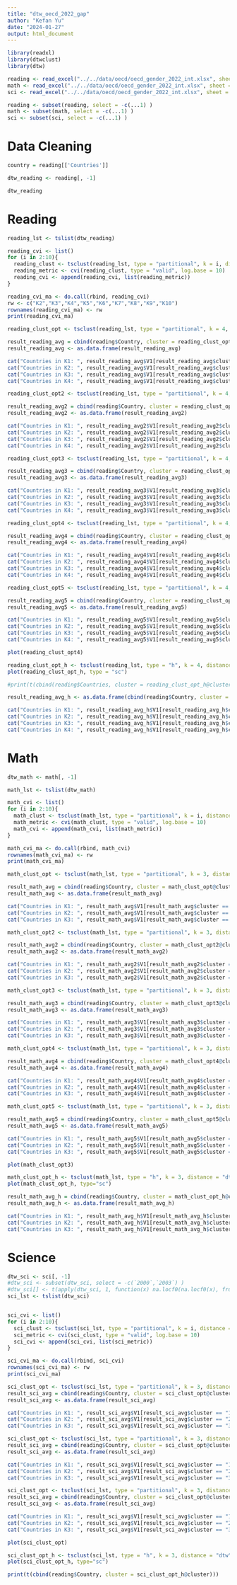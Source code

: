 ```yaml
---
title: "dtw_oecd_2022_gap"
author: "Kefan Yu"
date: "2024-01-27"
output: html_document
---
```


```r
library(readxl)
library(dtwclust)
library(dtw)
```

```r
reading <- read_excel("../../data/oecd/oecd_gender_2022_int.xlsx", sheet = "Reading")
math <- read_excel("../../data/oecd/oecd_gender_2022_int.xlsx", sheet = "Math")
sci <- read_excel("../../data/oecd/oecd_gender_2022_int.xlsx", sheet = "Science")
```

```r
reading <- subset(reading, select = -c(...1) )
math <- subset(math, select = -c(...1) )
sci <- subset(sci, select = -c(...1) )
```

# Data Cleaning

```r
country = reading[['Countries']]

dtw_reading <- reading[, -1]

dtw_reading
```

# Reading 

```r
reading_lst <- tslist(dtw_reading)

reading_cvi <- list()
for (i in 2:10){
  reading_clust <- tsclust(reading_lst, type = "partitional", k = i, distance = "dtw", centroid = "pam",set.seed(5))
  reading_metric <- cvi(reading_clust, type = "valid", log.base = 10)
  reading_cvi <- append(reading_cvi, list(reading_metric))
}

reading_cvi_ma <- do.call(rbind, reading_cvi)
rw <- c("K2","K3","K4","K5","K6","K7","K8","K9","K10")
rownames(reading_cvi_ma) <- rw
print(reading_cvi_ma)
```

```r
reading_clust_opt <- tsclust(reading_lst, type = "partitional", k = 4, distance = "dtw", centroid = "pam",seed = 725)

result_reading_avg = cbind(reading$Country, cluster = reading_clust_opt@cluster)
result_reading_avg <- as.data.frame(result_reading_avg)

cat("Countries in K1: ", result_reading_avg$V1[result_reading_avg$cluster == "1"], "\n")
cat("Countries in K2: ", result_reading_avg$V1[result_reading_avg$cluster == "2"], "\n")
cat("Countries in K3: ", result_reading_avg$V1[result_reading_avg$cluster == "3"], "\n")
cat("Countries in K4: ", result_reading_avg$V1[result_reading_avg$cluster == "4"], "\n")
```

```r
reading_clust_opt2 <- tsclust(reading_lst, type = "partitional", k = 4, distance = "dtw", centroid = "pam",seed = 825)

result_reading_avg2 = cbind(reading$Country, cluster = reading_clust_opt2@cluster)
result_reading_avg2 <- as.data.frame(result_reading_avg2)

cat("Countries in K1: ", result_reading_avg2$V1[result_reading_avg2$cluster == "1"], "\n")
cat("Countries in K2: ", result_reading_avg2$V1[result_reading_avg2$cluster == "2"], "\n")
cat("Countries in K3: ", result_reading_avg2$V1[result_reading_avg2$cluster == "3"], "\n")
cat("Countries in K4: ", result_reading_avg2$V1[result_reading_avg2$cluster == "4"], "\n")
```

```r
reading_clust_opt3 <- tsclust(reading_lst, type = "partitional", k = 4, distance = "dtw", centroid = "pam",seed = 925)

result_reading_avg3 = cbind(reading$Country, cluster = reading_clust_opt3@cluster)
result_reading_avg3 <- as.data.frame(result_reading_avg3)

cat("Countries in K1: ", result_reading_avg3$V1[result_reading_avg3$cluster == "1"], "\n")
cat("Countries in K2: ", result_reading_avg3$V1[result_reading_avg3$cluster == "2"], "\n")
cat("Countries in K3: ", result_reading_avg3$V1[result_reading_avg3$cluster == "3"], "\n")
cat("Countries in K4: ", result_reading_avg3$V1[result_reading_avg3$cluster == "4"], "\n")
```

```r
reading_clust_opt4 <- tsclust(reading_lst, type = "partitional", k = 4, distance = "dtw", centroid = "pam",seed = 1025)

result_reading_avg4 = cbind(reading$Country, cluster = reading_clust_opt4@cluster)
result_reading_avg4 <- as.data.frame(result_reading_avg4)

cat("Countries in K1: ", result_reading_avg4$V1[result_reading_avg4$cluster == "1"], "\n")
cat("Countries in K2: ", result_reading_avg4$V1[result_reading_avg4$cluster == "2"], "\n")
cat("Countries in K3: ", result_reading_avg4$V1[result_reading_avg4$cluster == "3"], "\n")
cat("Countries in K4: ", result_reading_avg4$V1[result_reading_avg4$cluster == "4"], "\n")
```

```r
reading_clust_opt5 <- tsclust(reading_lst, type = "partitional", k = 4, distance = "dtw", centroid = "pam",seed = 1125)

result_reading_avg5 = cbind(reading$Country, cluster = reading_clust_opt5@cluster)
result_reading_avg5 <- as.data.frame(result_reading_avg5)

cat("Countries in K1: ", result_reading_avg5$V1[result_reading_avg5$cluster == "1"], "\n")
cat("Countries in K2: ", result_reading_avg5$V1[result_reading_avg5$cluster == "2"], "\n")
cat("Countries in K3: ", result_reading_avg5$V1[result_reading_avg5$cluster == "3"], "\n")
cat("Countries in K4: ", result_reading_avg5$V1[result_reading_avg5$cluster == "4"], "\n")
```

```r
plot(reading_clust_opt4)
```

```r
reading_clust_opt_h <- tsclust(reading_lst, type = "h", k = 4, distance = "dtw", seed = 725)
plot(reading_clust_opt_h, type = "sc")
```

```r
#print(t(cbind(reading$Countries, cluster = reading_clust_opt_h@cluster)))

result_reading_avg_h <- as.data.frame(cbind(reading$Country, cluster = reading_clust_opt_h@cluster))

cat("Countries in K1: ", result_reading_avg_h$V1[result_reading_avg_h$cluster == "1"], "\n")
cat("Countries in K2: ", result_reading_avg_h$V1[result_reading_avg_h$cluster == "2"], "\n")
cat("Countries in K3: ", result_reading_avg_h$V1[result_reading_avg_h$cluster == "3"], "\n")
cat("Countries in K4: ", result_reading_avg_h$V1[result_reading_avg_h$cluster == "4"], "\n")
```

# Math

```r
dtw_math <- math[, -1]
```


```r
math_lst <- tslist(dtw_math)
```

```r
math_cvi <- list()
for (i in 2:10){
  math_clust <- tsclust(math_lst, type = "partitional", k = i, distance = "dtw", centroid = "pam",set.seed(4))
  math_metric <- cvi(math_clust, type = "valid", log.base = 10)
  math_cvi <- append(math_cvi, list(math_metric))
}

math_cvi_ma <- do.call(rbind, math_cvi)
rownames(math_cvi_ma) <- rw
print(math_cvi_ma)
```

```r
math_clust_opt <- tsclust(math_lst, type = "partitional", k = 3, distance = "dtw", centroid = "pam",seed = 725)

result_math_avg = cbind(reading$Country, cluster = math_clust_opt@cluster)
result_math_avg <- as.data.frame(result_math_avg)

cat("Countries in K1: ", result_math_avg$V1[result_math_avg$cluster == "1"], "\n")
cat("Countries in K2: ", result_math_avg$V1[result_math_avg$cluster == "2"], "\n")
cat("Countries in K3: ", result_math_avg$V1[result_math_avg$cluster == "3"], "\n")
```

```r
math_clust_opt2 <- tsclust(math_lst, type = "partitional", k = 3, distance = "dtw", centroid = "pam",seed = 825)

result_math_avg2 = cbind(reading$Country, cluster = math_clust_opt2@cluster)
result_math_avg2 <- as.data.frame(result_math_avg2)

cat("Countries in K1: ", result_math_avg2$V1[result_math_avg2$cluster == "1"], "\n")
cat("Countries in K2: ", result_math_avg2$V1[result_math_avg2$cluster == "2"], "\n")
cat("Countries in K3: ", result_math_avg2$V1[result_math_avg2$cluster == "3"], "\n")
```

```r
math_clust_opt3 <- tsclust(math_lst, type = "partitional", k = 3, distance = "dtw", centroid = "pam",seed = 925)

result_math_avg3 = cbind(reading$Country, cluster = math_clust_opt3@cluster)
result_math_avg3 <- as.data.frame(result_math_avg3)

cat("Countries in K1: ", result_math_avg3$V1[result_math_avg3$cluster == "1"], "\n")
cat("Countries in K2: ", result_math_avg3$V1[result_math_avg3$cluster == "2"], "\n")
cat("Countries in K3: ", result_math_avg3$V1[result_math_avg3$cluster == "3"], "\n")
```

```r
math_clust_opt4 <- tsclust(math_lst, type = "partitional", k = 3, distance = "dtw", centroid = "pam",seed = 1025)

result_math_avg4 = cbind(reading$Country, cluster = math_clust_opt4@cluster)
result_math_avg4 <- as.data.frame(result_math_avg4)

cat("Countries in K1: ", result_math_avg4$V1[result_math_avg4$cluster == "1"], "\n")
cat("Countries in K2: ", result_math_avg4$V1[result_math_avg4$cluster == "2"], "\n")
cat("Countries in K3: ", result_math_avg4$V1[result_math_avg4$cluster == "3"], "\n")
```

```r
math_clust_opt5 <- tsclust(math_lst, type = "partitional", k = 3, distance = "dtw", centroid = "pam",seed = 1125)

result_math_avg5 = cbind(reading$Country, cluster = math_clust_opt5@cluster)
result_math_avg5 <- as.data.frame(result_math_avg5)

cat("Countries in K1: ", result_math_avg5$V1[result_math_avg5$cluster == "1"], "\n")
cat("Countries in K2: ", result_math_avg5$V1[result_math_avg5$cluster == "2"], "\n")
cat("Countries in K3: ", result_math_avg5$V1[result_math_avg5$cluster == "3"], "\n")
```

```r
plot(math_clust_opt3)
```

```r
math_clust_opt_h <- tsclust(math_lst, type = "h", k = 3, distance = "dtw", seed = 725)
plot(math_clust_opt_h, type="sc")
```

```r
result_math_avg_h = cbind(reading$Country, cluster = math_clust_opt_h@cluster)
result_math_avg_h <- as.data.frame(result_math_avg_h)

cat("Countries in K1: ", result_math_avg_h$V1[result_math_avg_h$cluster == "1"], "\n")
cat("Countries in K2: ", result_math_avg_h$V1[result_math_avg_h$cluster == "2"], "\n")
cat("Countries in K3: ", result_math_avg_h$V1[result_math_avg_h$cluster == "3"], "\n")
```

# Science

```r
dtw_sci <- sci[, -1]
#dtw_sci <- subset(dtw_sci, select = -c(`2000`,`2003`) )
#dtw_sci[] <- t(apply(dtw_sci, 1, function(x) na.locf0(na.locf0(x), fromLast = TRUE)))
sci_lst <- tslist(dtw_sci)


sci_cvi <- list()
for (i in 2:10){
  sci_clust <- tsclust(sci_lst, type = "partitional", k = i, distance = "dtw", centroid = "pam",set.seed(4))
  sci_metric <- cvi(sci_clust, type = "valid", log.base = 10)
  sci_cvi <- append(sci_cvi, list(sci_metric))
}

sci_cvi_ma <- do.call(rbind, sci_cvi)
rownames(sci_cvi_ma) <- rw
print(sci_cvi_ma)

```

```r
sci_clust_opt <- tsclust(sci_lst, type = "partitional", k = 3, distance = "dtw", centroid = "pam",seed = 725)
result_sci_avg = cbind(reading$Country, cluster = sci_clust_opt@cluster)
result_sci_avg <- as.data.frame(result_sci_avg)

cat("Countries in K1: ", result_sci_avg$V1[result_sci_avg$cluster == "1"], "\n")
cat("Countries in K2: ", result_sci_avg$V1[result_sci_avg$cluster == "2"], "\n")
cat("Countries in K3: ", result_sci_avg$V1[result_sci_avg$cluster == "3"], "\n")
```

```r
sci_clust_opt <- tsclust(sci_lst, type = "partitional", k = 3, distance = "dtw", centroid = "pam",seed = 825)
result_sci_avg = cbind(reading$Country, cluster = sci_clust_opt@cluster)
result_sci_avg <- as.data.frame(result_sci_avg)

cat("Countries in K1: ", result_sci_avg$V1[result_sci_avg$cluster == "1"], "\n")
cat("Countries in K2: ", result_sci_avg$V1[result_sci_avg$cluster == "2"], "\n")
cat("Countries in K3: ", result_sci_avg$V1[result_sci_avg$cluster == "3"], "\n")
```

```r
sci_clust_opt <- tsclust(sci_lst, type = "partitional", k = 3, distance = "dtw", centroid = "pam",seed = 925)
result_sci_avg = cbind(reading$Country, cluster = sci_clust_opt@cluster)
result_sci_avg <- as.data.frame(result_sci_avg)

cat("Countries in K1: ", result_sci_avg$V1[result_sci_avg$cluster == "1"], "\n")
cat("Countries in K2: ", result_sci_avg$V1[result_sci_avg$cluster == "2"], "\n")
cat("Countries in K3: ", result_sci_avg$V1[result_sci_avg$cluster == "3"], "\n")
```

```r
plot(sci_clust_opt)
```

```r
sci_clust_opt_h <- tsclust(sci_lst, type = "h", k = 3, distance = "dtw", seed = 725)
plot(sci_clust_opt_h, type="sc")
```

```r
print(t(cbind(reading$Country, cluster = sci_clust_opt_h@cluster)))
```